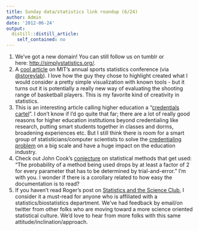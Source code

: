 ```yaml
---
title: Sunday data/statistics link roundup (6/24)
author: Admin
date: '2012-06-24'
output:
  distill::distill_article:
    self_contained: no
---
```


  1. We&#8217;ve got a new domain! You can still follow us on tumblr or here: <a href="http://simplystatistics.org/" target="_blank"><a href="http://simplystatistics.org/" target="_blank">http://simplystatistics.org/</a></a>. 
  2. A <a href="http://www.fastcompany.com/1824499/sports-data-analytics-mit-sloan-goldsberry" target="_blank">cool article</a> on MIT&#8217;s annual sports statistics conference (via <a href="https://twitter.com/storeylab" target="_blank">@storeylab</a>). I love how the guy they chose to highlight created what I would consider a pretty simple visualization with known tools - but it turns out it is potentially a really new way of evaluating the shooting range of basketball players. This is my favorite kind of creativity in statistics.
  3. This is an interesting article calling higher education a &#8220;<a href="http://nplusonemag.com/death-by-degrees" target="_blank">credentials cartel</a>&#8221;. I don&#8217;t know if I&#8217;d go quite that far; there are a lot of really good reasons for higher education institutions beyond credentialing like research, putting smart students together in classes and dorms, broadening experiences etc. But I still think there is room for a smart group of statisticians/computer scientists to solve the <a href="http://simplystatistics.org/post/16759359088/why-in-person-education-isnt-dead-yet-but-a" target="_blank">credentialing problem</a> on a big scale and have a huge impact on the education industry. 
  4. Check out John Cook&#8217;s <a href="http://www.johndcook.com/blog/2012/06/18/methods-that-get-used/" target="_blank">conjecture</a> on statistical methods that get used: &#8220;<span>The probability of a method being used drops by at least a factor of 2 for every parameter that has to be determined by trial-and-error.&#8221; I&#8217;m with you. I wonder if there is a corollary related to how easy the documentation is to read? </span>
  5. If you haven&#8217;t read Roger&#8217;s post on <a href="http://simplystatistics.org/post/25643791866/statistics-and-the-science-club" target="_blank">Statistics and the Science Club</a>, I consider it a must-read for anyone who is affiliated with a statistics/biostatistics department. We&#8217;ve had feedback by email/on twitter from other folks who are moving toward a more science oriented statistical culture. We&#8217;d love to hear from more folks with this same attitude/inclination/approach. 
